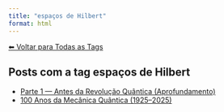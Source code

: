 ```yaml
---
title: "espaços de Hilbert"
format: html
---
```


[⬅ Voltar para Todas as Tags](../tags.qmd)

## Posts com a tag **espaços de Hilbert**

- [Parte 1 — Antes da Revolução Quântica (Aprofundamento)](/posts/fisica/parte-1-mecanica-quantica.html)
- [100 Anos da Mecânica Quântica (1925–2025)](/posts/fisica/100-anos-mecanica-quantica.html)
